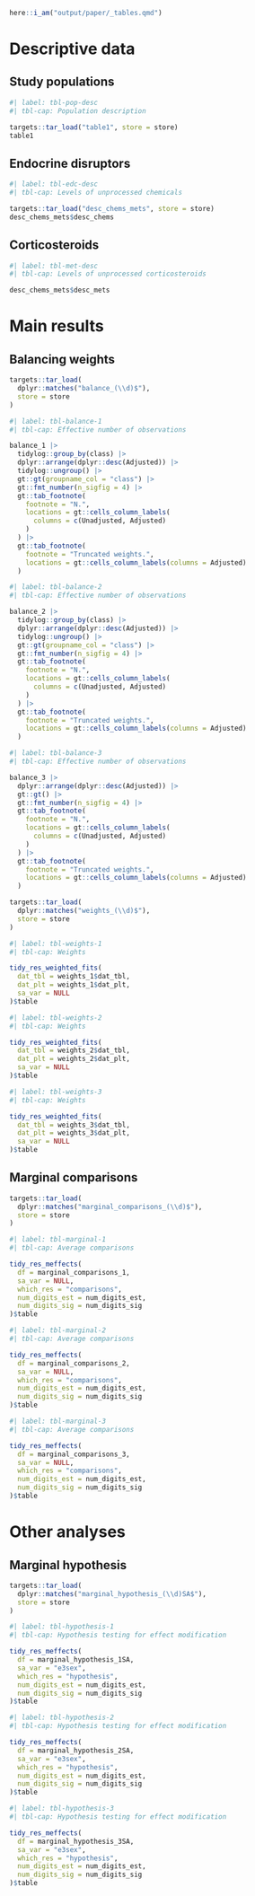 <!-- title: "Tables" -->

<!-- format: -->
<!--   docx: -->
<!--     reference-doc: reference_document.docx -->

<!-- link-citations: true -->
<!-- linkcolor: blue -->

<!-- editor_options: -->
<!--   chunk_output_type: console -->

<!-- execute: -->
<!--   echo: false -->
<!--   warning: false -->
<!--   error: false -->
<!--   message: false -->

```r
here::i_am("output/paper/_tables.qmd")
```

# Descriptive data

## Study populations

```r
#| label: tbl-pop-desc
#| tbl-cap: Population description

targets::tar_load("table1", store = store)
table1
```

## Endocrine disruptors

```r
#| label: tbl-edc-desc
#| tbl-cap: Levels of unprocessed chemicals

targets::tar_load("desc_chems_mets", store = store)
desc_chems_mets$desc_chems
```

## Corticosteroids

```r
#| label: tbl-met-desc
#| tbl-cap: Levels of unprocessed corticosteroids

desc_chems_mets$desc_mets
```

# Main results

## Balancing weights

```r
targets::tar_load(
  dplyr::matches("balance_(\\d)$"),
  store = store
)
```

```r
#| label: tbl-balance-1
#| tbl-cap: Effective number of observations

balance_1 |>
  tidylog::group_by(class) |>
  dplyr::arrange(dplyr::desc(Adjusted)) |>
  tidylog::ungroup() |>
  gt::gt(groupname_col = "class") |>
  gt::fmt_number(n_sigfig = 4) |>
  gt::tab_footnote(
    footnote = "N.",
    locations = gt::cells_column_labels(
      columns = c(Unadjusted, Adjusted)
    )
  ) |>
  gt::tab_footnote(
    footnote = "Truncated weights.",
    locations = gt::cells_column_labels(columns = Adjusted)
  )
```

```r
#| label: tbl-balance-2
#| tbl-cap: Effective number of observations

balance_2 |>
  tidylog::group_by(class) |>
  dplyr::arrange(dplyr::desc(Adjusted)) |>
  tidylog::ungroup() |>
  gt::gt(groupname_col = "class") |>
  gt::fmt_number(n_sigfig = 4) |>
  gt::tab_footnote(
    footnote = "N.",
    locations = gt::cells_column_labels(
      columns = c(Unadjusted, Adjusted)
    )
  ) |>
  gt::tab_footnote(
    footnote = "Truncated weights.",
    locations = gt::cells_column_labels(columns = Adjusted)
  )
```

```r
#| label: tbl-balance-3
#| tbl-cap: Effective number of observations

balance_3 |>
  dplyr::arrange(dplyr::desc(Adjusted)) |>
  gt::gt() |>
  gt::fmt_number(n_sigfig = 4) |>
  gt::tab_footnote(
    footnote = "N.",
    locations = gt::cells_column_labels(
      columns = c(Unadjusted, Adjusted)
    )
  ) |>
  gt::tab_footnote(
    footnote = "Truncated weights.",
    locations = gt::cells_column_labels(columns = Adjusted)
  )
```

```r
targets::tar_load(
  dplyr::matches("weights_(\\d)$"),
  store = store
)
```

```r
#| label: tbl-weights-1
#| tbl-cap: Weights

tidy_res_weighted_fits(
  dat_tbl = weights_1$dat_tbl,
  dat_plt = weights_1$dat_plt,
  sa_var = NULL
)$table
```

```r
#| label: tbl-weights-2
#| tbl-cap: Weights

tidy_res_weighted_fits(
  dat_tbl = weights_2$dat_tbl,
  dat_plt = weights_2$dat_plt,
  sa_var = NULL
)$table
```

```r
#| label: tbl-weights-3
#| tbl-cap: Weights

tidy_res_weighted_fits(
  dat_tbl = weights_3$dat_tbl,
  dat_plt = weights_3$dat_plt,
  sa_var = NULL
)$table
```

## Marginal comparisons

```r
targets::tar_load(
  dplyr::matches("marginal_comparisons_(\\d)$"),
  store = store
)
```

```r
#| label: tbl-marginal-1
#| tbl-cap: Average comparisons

tidy_res_meffects(
  df = marginal_comparisons_1,
  sa_var = NULL,
  which_res = "comparisons",
  num_digits_est = num_digits_est,
  num_digits_sig = num_digits_sig
)$table
```

```r
#| label: tbl-marginal-2
#| tbl-cap: Average comparisons

tidy_res_meffects(
  df = marginal_comparisons_2,
  sa_var = NULL,
  which_res = "comparisons",
  num_digits_est = num_digits_est,
  num_digits_sig = num_digits_sig
)$table
```

```r
#| label: tbl-marginal-3
#| tbl-cap: Average comparisons

tidy_res_meffects(
  df = marginal_comparisons_3,
  sa_var = NULL,
  which_res = "comparisons",
  num_digits_est = num_digits_est,
  num_digits_sig = num_digits_sig
)$table
```

# Other analyses

## Marginal hypothesis

```r
targets::tar_load(
  dplyr::matches("marginal_hypothesis_(\\d)SA$"),
  store = store
)
```

```r
#| label: tbl-hypothesis-1
#| tbl-cap: Hypothesis testing for effect modification

tidy_res_meffects(
  df = marginal_hypothesis_1SA,
  sa_var = "e3sex",
  which_res = "hypothesis",
  num_digits_est = num_digits_est,
  num_digits_sig = num_digits_sig
)$table
```

```r
#| label: tbl-hypothesis-2
#| tbl-cap: Hypothesis testing for effect modification

tidy_res_meffects(
  df = marginal_hypothesis_2SA,
  sa_var = "e3sex",
  which_res = "hypothesis",
  num_digits_est = num_digits_est,
  num_digits_sig = num_digits_sig
)$table
```

```r
#| label: tbl-hypothesis-3
#| tbl-cap: Hypothesis testing for effect modification

tidy_res_meffects(
  df = marginal_hypothesis_3SA,
  sa_var = "e3sex",
  which_res = "hypothesis",
  num_digits_est = num_digits_est,
  num_digits_sig = num_digits_sig
)$table
```
